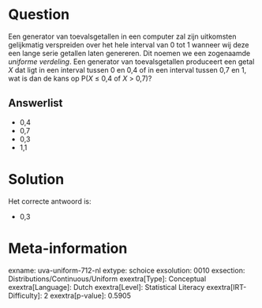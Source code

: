 Question
========

Een generator van toevalsgetallen in een computer zal zijn uitkomsten
gelijkmatig verspreiden over het hele interval van 0 tot 1 wanneer wij
deze een lange serie getallen laten genereren. Dit noemen we een
zogenaamde *uniforme verdeling*. Een generator van toevalsgetallen
produceert een getal *X* dat ligt in een interval tussen 0 en 0,4 of in
een interval tussen 0,7 en 1, wat is dan de kans op P(*X* ≤ 0,4 of *X*
\> 0,7)?

Answerlist
----------

* 0,4
* 0,7
* 0,3
* 1,1

Solution
========

Het correcte antwoord is: 

* 0,3

Meta-information
================
exname: uva-uniform-712-nl
extype: schoice
exsolution: 0010
exsection: Distributions/Continuous/Uniform
exextra[Type]: Conceptual
exextra[Language]: Dutch
exextra[Level]: Statistical Literacy
exextra[IRT-Difficulty]: 2
exextra[p-value]: 0.5905
